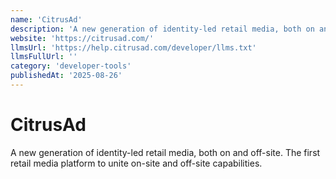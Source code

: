 ```yaml
---
name: 'CitrusAd'
description: 'A new generation of identity-led retail media, both on and off-site. The first retail media platform to unite on-site and off-site capabilities.'
website: 'https://citrusad.com/'
llmsUrl: 'https://help.citrusad.com/developer/llms.txt'
llmsFullUrl: ''
category: 'developer-tools'
publishedAt: '2025-08-26'
---
```


# CitrusAd

A new generation of identity-led retail media, both on and off-site. The first retail media platform to unite on-site and off-site capabilities.

